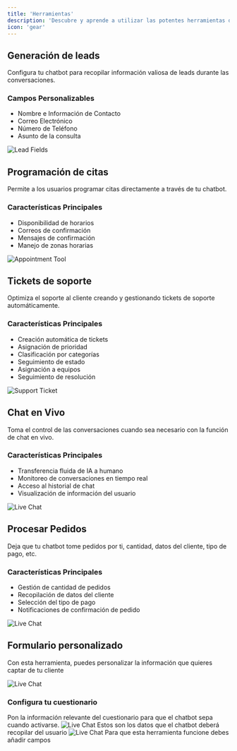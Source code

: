 ```yaml
---
title: 'Herramientas'
description: 'Descubre y aprende a utilizar las potentes herramientas disponibles para tu chatbot.'
icon: 'gear'
---
```



## Generación de leads

Configura tu chatbot para recopilar información valiosa de leads durante las conversaciones.

### Campos Personalizables

- Nombre e Información de Contacto
- Correo Electrónico
- Número de Teléfono
- Asunto de la consulta

<Frame>
  <img src="/images/leads-config.png" alt="Lead Fields" />
</Frame>

## Programación de citas

Permite a los usuarios programar citas directamente a través de tu chatbot.

### Características Principales

- Disponibilidad de horarios
- Correos de confirmación
- Mensajes de confirmación
- Manejo de zonas horarias

<Frame>
  <img src="/images/appointment-tool.png" alt="Appointment Tool" />
</Frame>

## Tickets de soporte

Optimiza el soporte al cliente creando y gestionando tickets de soporte automáticamente.

### Características Principales

- Creación automática de tickets
- Asignación de prioridad
- Clasificación por categorías
- Seguimiento de estado
- Asignación a equipos
- Seguimiento de resolución

<Frame>
  <img src="/images/support-ticket.png" alt="Support Ticket" />
</Frame>

## Chat en Vivo

Toma el control de las conversaciones cuando sea necesario con la función de chat en vivo.

### Características Principales

- Transferencia fluida de IA a humano
- Monitoreo de conversaciones en tiempo real
- Acceso al historial de chat
- Visualización de información del usuario

<Frame>
  <img src="/images/live-chat.png" alt="Live Chat" />
</Frame>


## Procesar Pedidos

Deja que tu chatbot tome pedidos por ti, cantidad, datos del cliente, tipo de pago, etc.

### Características Principales

- Gestión de cantidad de pedidos
- Recopilación de datos del cliente
- Selección del tipo de pago
- Notificaciones de confirmación de pedido

<Frame>
  <img src="/images/procesar-pedidos.png" alt="Live Chat" />
</Frame>

## Formulario personalizado

Con esta herramienta, puedes personalizar la información que quieres captar de tu cliente
<Frame>
  <img src="/images/formulario-es.png" alt="Live Chat" />
</Frame>

### Configura tu cuestionario

<Steps>
  <Step title="Configura el título del cuestionario">
   Pon la información relevante del cuestionario para que el chatbot sepa cuando activarse. 
   <Frame>
  <img src="/images/configuracion-form-es.png" alt="Live Chat" />
</Frame>
  </Step>
  <Step title="Configura los campos del cuestionario">
    Estos son los datos que el chatbot deberá recopilar del usuario
     <Frame>
  <img src="/images/campos-form-es.png" alt="Live Chat" />
</Frame>
<Warning>Para que esta herramienta funcione debes añadir campos</Warning>
  </Step>  
</Steps>

